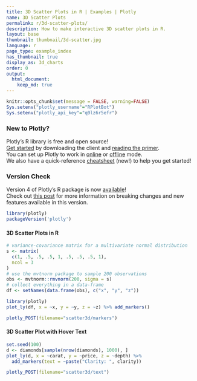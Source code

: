 ```yaml
---
title: 3D Scatter Plots in R | Examples | Plotly
name: 3D Scatter Plots
permalink: r/3d-scatter-plots/
description: How to make interactive 3D scatter plots in R.
layout: base
thumbnail: thumbnail/3d-scatter.jpg
language: r
page_type: example_index
has_thumbnail: true
display_as: 3d_charts
order: 0
output:
  html_document:
    keep_md: true
---
```


```r
knitr::opts_chunk$set(message = FALSE, warning=FALSE)
Sys.setenv("plotly_username"="RPlotBot")
Sys.setenv("plotly_api_key"="q0lz6r5efr")
```
### New to Plotly?

Plotly's R library is free and open source!<br>
[Get started](https://plot.ly/r/getting-started/) by downloading the client and [reading the primer](https://plot.ly/r/getting-started/).<br>
You can set up Plotly to work in [online](https://plot.ly/r/getting-started/#hosting-graphs-in-your-online-plotly-account) or [offline](https://plot.ly/r/offline/) mode.<br>
We also have a quick-reference [cheatsheet](https://images.plot.ly/plotly-documentation/images/r_cheat_sheet.pdf) (new!) to help you get started!

### Version Check

Version 4 of Plotly's R package is now [available](https://plot.ly/r/getting-started/#installation)!<br>
Check out [this post](http://moderndata.plot.ly/upgrading-to-plotly-4-0-and-above/) for more information on breaking changes and new features available in this version.
```r
library(plotly)
packageVersion('plotly')
```

#### 3D Scatter Plots in R

```r
# variance-covariance matrix for a multivariate normal distribution
s <- matrix(
  c(1, .5, .5, .5, 1, .5, .5, .5, 1),
  ncol = 3
)
# use the mvtnorm package to sample 200 observations
obs <- mvtnorm::rmvnorm(200, sigma = s)
# collect everything in a data-frame
df <- setNames(data.frame(obs), c("x", "y", "z"))

library(plotly)
plot_ly(df, x = ~x, y = ~y, z = ~z) %>% add_markers()
```

```r
plotly_POST(filename="scatter3d/markers")
```


#### 3D Scatter Plot with Hover Text

```r
set.seed(100)
d <- diamonds[sample(nrow(diamonds), 1000), ]
plot_ly(d, x = ~carat, y = ~price, z = ~depth) %>%
  add_markers(text = ~paste("Clarity: ", clarity))
```

```r
plotly_POST(filename="scatter3d/text")
```
